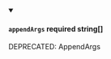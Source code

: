 
<details className="config-field" data-expandable="false" open>
<summary>

#### `appendArgs` <span class="config-field-required" data-required="false">required</span> <span class="config-field-type">string[]</span> <span class="config-field-default"></span> <span class="config-field-enum"></span>

DEPRECATED: AppendArgs

</summary>



</details>
